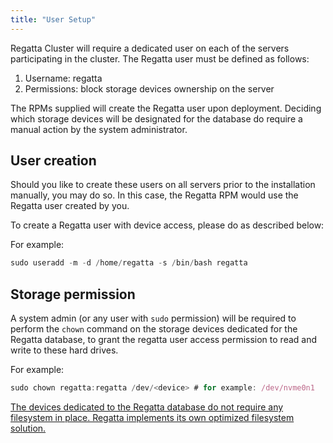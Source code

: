 ```yaml
---
title: "User Setup"
---
```


Regatta Cluster will require a dedicated user on each of the servers participating in the cluster.
The Regatta user must be defined as follows:

1. Username: regatta
2. Permissions: block storage devices ownership on the server

The RPMs supplied will create the Regatta user upon deployment. Deciding which storage devices will be designated for the database do require a manual action by the system administrator. 

## User creation

Should you like to create these users on all servers prior to the installation manually, you may do
so. In this case, the Regatta RPM would use the Regatta user created by you.

To create a Regatta user with device access, please do as described below:

For example:

```javascript
sudo useradd -m -d /home/regatta -s /bin/bash regatta
```

## Storage permission

A system admin (or any user with `sudo` permission) will be required to perform the `chown` command on the storage devices dedicated for the Regatta database, to grant the regatta user access permission to read and write to these hard drives.

For example:

```javascript
sudo chown regatta:regatta /dev/<device> # for example: /dev/nvme0n1
```

<u>The devices dedicated to the Regatta database do not require any filesystem in place. Regatta implements its own optimized filesystem solution.</u>
